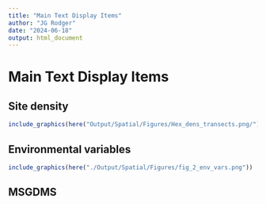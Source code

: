 ```yaml
---
title: "Main Text Display Items"
author: "JG Rodger"
date: "2024-06-18"
output: html_document
---
```


# Main Text Display Items

## Site density

```r
include_graphics(here("Output/Spatial/Figures/Hex_dens_transects.png/"))
```

## Environmental variables

```r
include_graphics(here("./Output/Spatial/Figures/fig_2_env_vars.png"))
```

## MSGDMS



